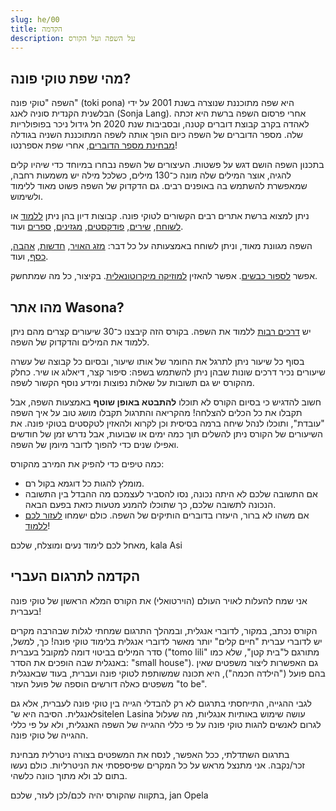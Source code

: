 ```yaml
---
slug: he/00
title: הקדמה
description: על השפה ועל הקורס
---
```


## מהי שפת טוקי פונה?

השפה "טוקי פונה" (toki pona) היא שפה מתוכננת שנוצרה בשנת 2001 על ידי הבלשנית הקנדית סוניה לאנג (Sonja Lang). אחרי פרסום השפה ברשת היא זכתה לאהדה בקרב קבוצת דוברים קטנה, ובסביבות שנת 2020 חל גידול ניכר בפופולריות שלה. מספר הדוברים של השפה כיום הופך אותה לשפה המתוכננת השניה בגודלה [מבחינת מספר הדוברים](https://tokipona.org/conlang_communities), אחרי שפת אספרנטו!

בתכנון השפה הושם דגש על פשטות. העיצורים של השפה נבחרו במיוחד כדי שיהיו קלים להגיה, אוצר המילים שלה מונה כ־130 מילים, כשלכל מילה יש משמעות רחבה, שמאפשרת להשתמש בה באופנים רבים. גם הדקדוק של השפה פשוט מאוד ללימוד ולשימוש. 

ניתן למצוא ברשת אתרים רבים הקשורים לטוקי פונה. קבוצות דיון בהן ניתן [ללמוד](https://discord.gg/ChC6qtVsSE) או [לשוחח](https://discord.gg/6zkugJFU4x), [שירים](https://www.youtube.com/playlist?list=PLeCE5N29ioyUbj_lvYm9IdGJnE2HPacVv), [פודקסטים](https://www.youtube.com/playlist?list=PLjOmpMyMxd8Qs2mAXcLk817tQy_AQj09u), [מגזינים](https://liputenpo.org/), [ספרים](https://tokipona.org/) ועוד. 

השפה מגוונת מאוד, וניתן לשוחח באמצעותה על כל דבר: [מזג האויר](https://www.youtube.com/watch?v=J4fCq1aEAxA), [חדשות](https://www.youtube.com/watch?v=ljZfGt7PDxk), [אהבה](https://www.youtube.com/watch?v=rr3ufODuIts), [כסף](https://www.youtube.com/watch?v=JIOT3bRzAGI), ועוד.

אפשר [לספור כבשים](https://www.youtube.com/watch?v=xxClPfZDn-E). אפשר להאזין [למוזיקה מיקרוטונאלית](https://www.youtube.com/watch?v=fedFQIHREMo). בקיצור, כל מה שמתחשק.

## מהו אתר Wasona?

יש  [דרכים רבות](/he/other-courses) ללמוד את השפה. בקורס הזה קיבצנו כ־30 שיעורים קצרים מהם ניתן ללמוד את המילים והדקדוק של השפה.

בסוף כל שיעור ניתן לתרגל את החומר של אותו שיעור, ובסיום כל קבוצה של עשרה שיעורים נכיר דרכים שונות שבהן ניתן להשתמש בשפה: סיפור קצר, דיאלוג או שיר. כחלק מהקורס יש גם תשובות על שאלות נפוצות ומידע נוסף הקשור לשפה. 

חשוב להדגיש כי בסיום הקורס לא תוכלו **להתבטא באופן שוטף** באמצעות השפה, אבל תקבלו את כל הכלים להצלחה! מהקריאה והתרגול תקבלו מושג טוב על איך השפה "עובדת", ותוכלו לנהל שיחה ברמה בסיסית וכן לקרוא ולהאזין לטקסטים בטוקי פונה. את השיעורים של הקורס ניתן להשלים תוך כמה ימים או שבועות, אבל נדרש זמן של חודשים ואפילו שנים כדי להפוך לדובר מיומן של השפה.

כמה טיפים כדי להפיק את המירב מהקורס:
* מומלץ להגות כל דוגמא בקול רם. 
* אם התשובה שלכם לא היתה נכונה, נסו להסביר לעצמכם מה ההבדל בין התשובה הנכונה לתשובה שלכם, כך שתוכלו להמנע מטעות כזאת בפעם הבאה. 
* אם משהו לא ברור, היעזרו בדוברים הותיקים של השפה. כולם ישמחו [לעזור לכם ללמוד](https://discord.gg/ChC6qtVsSE)!

מאחל לכם לימוד נעים ומוצלח, שלכם, kala Asi

## הקדמה לתרגום העברי

אני שמח להעלות לאויר העולם (הוירטואלי) את הקורס המלא הראשון של טוקי פונה בעברית! 

הקורס נכתב, במקור, לדוברי אנגלית, ובמהלך התרגום שמחתי לגלות שבהרבה מקרים יש לדוברי עברית "חיים קלים" יותר מאשר לדוברי אנגלית בלימוד טוקי פונה! כך, למשל, סדר המילים בביטוי דומה למקובל בעברית ("tomo lili" מתורגם ל"בית קטן", שלא כמו באנגלית שבה הופכים את הסדר: "small house"). גם האפשרות ליצור משפטים שאין בהם פועל ("הילדה חכמה"), היא תכונה שמשותפת לטוקי פונה ועברית, בעוד שבאנגלית משפטים כאלה דורשים הוספה של פועל העזר "to be".

לגבי ההגייה, התייחסתי בתרגום לא רק להבדלי הגייה בין טוקי פונה לעברית, אלא גם לאנגלית. הסיבה היא ש־sitelen Lasina עושה שימוש באותיות אנגליות, מה שעלול לגרום לאנשים להגות טוקי פונה על פי כללי ההגייה של השפה האנגלית, ולא על פי כללי ההגייה של טוקי פונה. 

בתרגום השתדלתי, ככל האפשר, לנסח את המשפטים בצורה ניטרלית מבחינת זכר/נקבה. אני מתנצל מראש על כל המקרים שפיספסתי את הניטרליות. כולם נעשו בתום לב ולא מתוך כוונה כלשהי. 

בתקווה שהקורס יהיה לכם/לכן לעזר, שלכם, jan Opela
